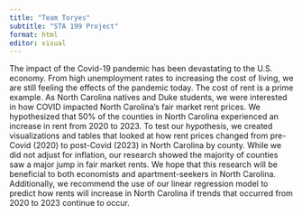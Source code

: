 ```yaml
---
title: "Team Toryes"
subtitle: "STA 199 Project"
format: html
editor: visual
---
```


The impact of the Covid-19 pandemic has been devastating to the U.S. economy. From high unemployment rates to increasing the cost of living, we are still feeling the effects of the pandemic today. The cost of rent is a prime example. As North Carolina natives and Duke students, we were interested in how COVID impacted North Carolina's fair market rent prices. We hypothesized that 50% of the counties in North Carolina experienced an increase in rent from 2020 to 2023. To test our hypothesis, we created visualizations and tables that looked at how rent prices changed from pre-Covid (2020) to post-Covid (2023) in North Carolina by county. While we did not adjust for inflation, our research showed the majority of counties saw a major jump in fair market rents. We hope that this research will be beneficial to both economists and apartment-seekers in North Carolina. Additionally, we recommend the use of our linear regression model to predict how rents will increase in North Carolina if trends that occurred from 2020 to 2023 continue to occur.
